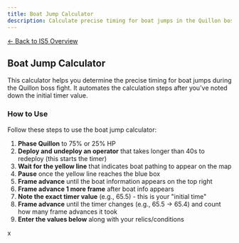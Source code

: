```yaml
---
title: Boat Jump Calculator
description: Calculate precise timing for boat jumps in the Quillon boss fight.
---
```



<div class="back-button-container">
  <a href="/is5-sarkaz/overview/" class="back-button">
    <span class="back-arrow">←</span>
    <span class="back-text">Back to IS5 Overview</span>
  </a>
</div>

## Boat Jump Calculator

This calculator helps you determine the precise timing for boat jumps during the Quillon boss fight. It automates the calculation steps after you've noted down the initial timer value.

### How to Use

Follow these steps to use the boat jump calculator:

1. **Phase Quillon** to 75% or 25% HP
2. **Deploy and undeploy an operator** that takes longer than 40s to redeploy (this starts the timer)
3. **Wait for the yellow line** that indicates boat pathing to appear on the map
4. **Pause** once the yellow line reaches the blue box
5. **Frame advance** until the boat information appears on the top right
6. **Frame advance 1 more frame** after boat info appears
7. **Note the exact timer value** (e.g., 65.5) - this is your "initial time"
8. **Frame advance** until the timer changes (e.g., 65.5 → 65.4) and count how many frame advances it took
9. **Enter the values below** along with your relics/conditions

<BoatJumpCalculator />x